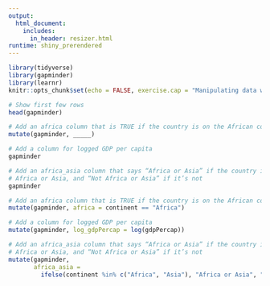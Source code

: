 ```yaml
---
output: 
  html_document:
    includes:
      in_header: resizer.html
runtime: shiny_prerendered
---
```


```r
library(tidyverse)
library(gapminder)
library(learnr)
knitr::opts_chunk$set(echo = FALSE, exercise.cap = "Manipulating data with dplyr")
```

```r
# Show first few rows
head(gapminder)

# Add an africa column that is TRUE if the country is on the African continent
mutate(gapminder, _____)

# Add a column for logged GDP per capita
gapminder

# Add an africa_asia column that says “Africa or Asia” if the country is in
# Africa or Asia, and “Not Africa or Asia” if it’s not
gapminder
```

```r
# Add an africa column that is TRUE if the country is on the African continent
mutate(gapminder, africa = continent == "Africa")

# Add a column for logged GDP per capita
mutate(gapminder, log_gdpPercap = log(gdpPercap))

# Add an africa_asia column that says “Africa or Asia” if the country is in
# Africa or Asia, and “Not Africa or Asia” if it’s not
mutate(gapminder, 
       africa_asia = 
         ifelse(continent %in% c("Africa", "Asia"), "Africa or Asia", "Not Africa or Asia"))

```

<div data-iframe-height></div>
